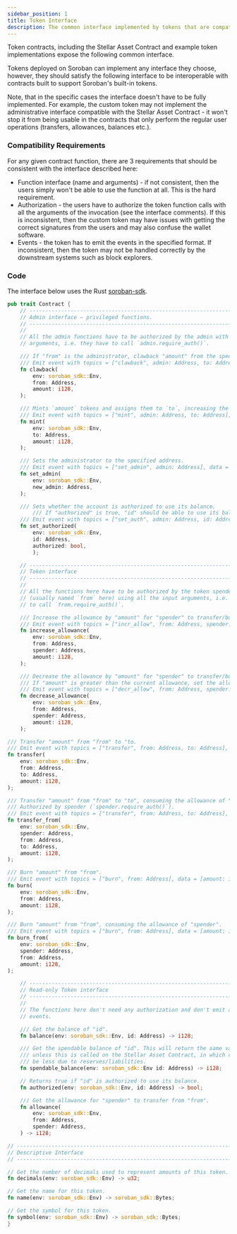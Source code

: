 ```yaml
---
sidebar_position: 1
title: Token Interface
description: The common interface implemented by tokens that are compatible with Soroban's built-in tokens.
---
```


Token contracts, including the Stellar Asset Contract and example token
implementations expose the following common interface.

Tokens deployed on Soroban can implement any interface they choose, however,
they should satisfy the following interface to be interoperable with contracts
built to support Soroban's built-in tokens.

Note, that in the specific cases the interface doesn't have to be fully
implemented. For example, the custom token may not implement the administrative
interface compatible with the Stellar Asset Contract - it won't stop it from
being usable in the contracts that only perform the regular user operations
(transfers, allowances, balances etc.).

### Compatibility Requirements

For any given contract function, there are 3 requirements that should be
consistent with the interface described here:

- Function interface (name and arguments) - if not consistent, then the users
simply won't be able to use the function at all. This is the hard requirement.
- Authorization - the users have to authorize the token function calls with all
the arguments of the invocation (see the interface comments). If this is
inconsistent, then the custom token may have issues with getting the correct
signatures from the users and may also confuse the wallet software.
- Events - the token has to emit the events in the specified format. If
inconsistent, then the token may not be handled correctly by the downstream
systems such as block explorers.

### Code

The interface below uses the Rust [soroban-sdk](https://soroban.stellar.org/docs/reference/sdks/rust).

```rust
pub trait Contract {
    // --------------------------------------------------------------------------------
    // Admin interface – privileged functions.
    // --------------------------------------------------------------------------------
    //
    // All the admin functions have to be authorized by the admin with all input
    // arguments, i.e. they have to call `admin.require_auth()`.

    /// If "from" is the administrator, clawback "amount" from the specified account. "amount" is burned.
    /// Emit event with topics = ["clawback", admin: Address, to: Address], data = [amount: i128]
    fn clawback(
        env: soroban_sdk::Env,
        from: Address,
        amount: i128,
    );

    /// Mints `amount` tokens and assigns them to `to`, increasing the total supply.
    /// Emit event with topics = ["mint", admin: Address, to: Address], data = [amount: i128]
    fn mint(
        env: soroban_sdk::Env,
        to: Address,
        amount: i128,
    );

    /// Sets the administrator to the specified address.
    /// Emit event with topics = ["set_admin", admin: Address], data = [new_admin: Address]
    fn set_admin(
        env: soroban_sdk::Env,
        new_admin: Address,
    );

    /// Sets whether the account is authorized to use its balance.
        /// If "authorized" is true, "id" should be able to use its balance.
    /// Emit event with topics = ["set_auth", admin: Address, id: Address], data = [authorize: bool]
    fn set_authorized(
        env: soroban_sdk::Env,
        id: Address,
        authorized: bool,
        );

    // --------------------------------------------------------------------------------
    // Token interface
    // --------------------------------------------------------------------------------
    //
    // All the functions here have to be authorized by the token spender 
    // (usually named `from` here) using all the input arguments, i.e. they have
    // to call `from.require_auth()`.

    /// Increase the allowance by "amount" for "spender" to transfer/burn from "from".
    /// Emit event with topics = ["incr_allow", from: Address, spender: Address], data = [amount: i128]
    fn increase_allowance(
        env: soroban_sdk::Env,
        from: Address,
        spender: Address,
        amount: i128,
    );

    /// Decrease the allowance by "amount" for "spender" to transfer/burn from "from".
    /// If "amount" is greater than the current allowance, set the allowance to 0.
    /// Emit event with topics = ["decr_allow", from: Address, spender: Address], data = [amount: i128]
    fn decrease_allowance(
        env: soroban_sdk::Env,
        from: Address,
        spender: Address,
        amount: i128,
    );

/// Transfer "amount" from "from" to "to.
/// Emit event with topics = ["transfer", from: Address, to: Address], data = [amount: i128]
fn transfer(
    env: soroban_sdk::Env,
    from: Address,
    to: Address,
    amount: i128,
);

/// Transfer "amount" from "from" to "to", consuming the allowance of "spender".
/// Authorized by spender (`spender.require_auth()`).
/// Emit event with topics = ["transfer", from: Address, to: Address], data = [amount: i128]
fn transfer_from(
    env: soroban_sdk::Env,
    spender: Address,
    from: Address,
    to: Address,
    amount: i128,
);

/// Burn "amount" from "from".
/// Emit event with topics = ["burn", from: Address], data = [amount: i128]
fn burn(
    env: soroban_sdk::Env,
    from: Address,
    amount: i128,
);

/// Burn "amount" from "from", consuming the allowance of "spender".
/// Emit event with topics = ["burn", from: Address], data = [amount: i128]
fn burn_from(
    env: soroban_sdk::Env,
    spender: Address,
    from: Address,
    amount: i128,
);

    // --------------------------------------------------------------------------------
    // Read-only Token interface
    // --------------------------------------------------------------------------------
    // 
    // The functions here don't need any authorization and don't emit any
    // events.

    /// Get the balance of "id".
    fn balance(env: soroban_sdk::Env, id: Address) -> i128;

    /// Get the spendable balance of "id". This will return the same value as balance()
    /// unless this is called on the Stellar Asset Contract, in which case this can
    /// be less due to reserves/liabilities.
    fn spendable_balance(env: soroban_sdk::Env id: Address) -> i128;

    // Returns true if "id" is authorized to use its balance.
    fn authorized(env: soroban_sdk::Env, id: Address) -> bool;

    /// Get the allowance for "spender" to transfer from "from".
    fn allowance(
        env: soroban_sdk::Env,
        from: Address,
        spender: Address,
    ) -> i128;

// --------------------------------------------------------------------------------
// Descriptive Interface
// --------------------------------------------------------------------------------

// Get the number of decimals used to represent amounts of this token.
fn decimals(env: soroban_sdk::Env) -> u32;

// Get the name for this token.
fn name(env: soroban_sdk::Env) -> soroban_sdk::Bytes;

// Get the symbol for this token.
fn symbol(env: soroban_sdk::Env) -> soroban_sdk::Bytes;
}
```